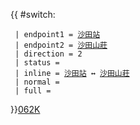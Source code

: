 {{ #switch: {{{format|}}}
  | endpoint1 = [[沙田站公共運輸交匯處|沙田站]]
  | endpoint2 = [[沙田山莊]]
  | direction = 2
  | status = 
  | inline = [[沙田站公共運輸交匯處|沙田站]] ↔ [[沙田山莊]]
  | normal =
  | full =
}}<noinclude>[[category:新界專線小巴路線模板|062K]]</noinclude>
